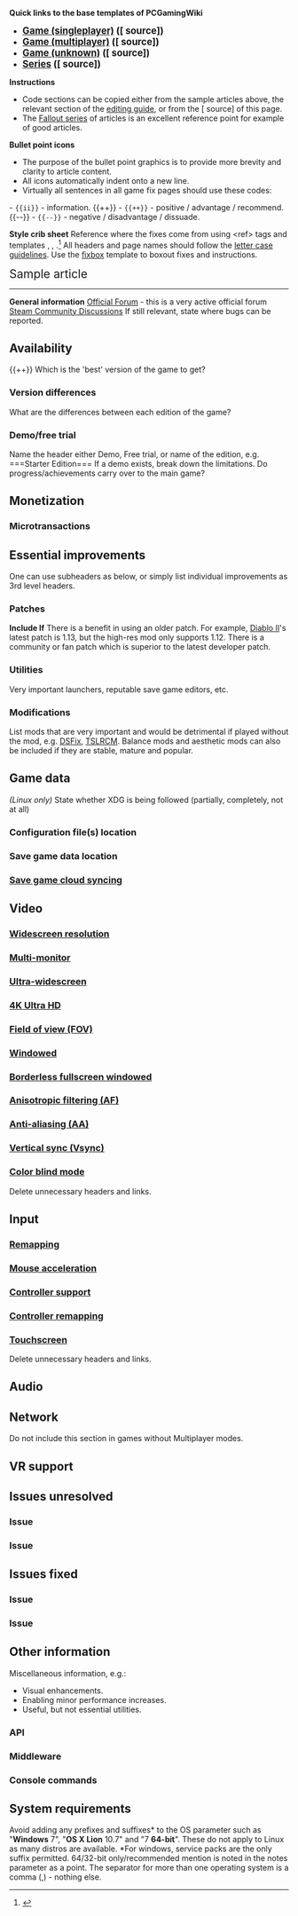 <!--
Remember to document any changes you make to the sample article here: http://community.pcgamingwiki.com/topic/104-sample-article-modifications/
This exists for a reason, please use it if you make changes worth noting.
-->
'''Quick links to the base templates of PCGamingWiki'''
* <big>'''<span class="plainlinks">[[PCGamingWiki:Sample article/Game (singleplayer)|Game (singleplayer)]] ([{{fullurl:PCGamingWiki:Sample_article/Game_(singleplayer)|action=edit}} source])</span>'''</big>
* <big>'''<span class="plainlinks">[[PCGamingWiki:Sample article/Game (multiplayer)|Game (multiplayer)]] ([{{fullurl:PCGamingWiki:Sample_article/Game_(multiplayer)|action=edit}} source])</span>'''</big>
* <big>'''<span class="plainlinks">[[PCGamingWiki:Sample article/Game (unknown)|Game (unknown)]] ([{{fullurl:PCGamingWiki:Sample_article/Game_(unknown)|action=edit}} source])</span>'''</big>
* <big>'''<span class="plainlinks">[[PCGamingWiki:Sample_article/Series|Series]] ([{{fullurl:PCGamingWiki:Sample_article/Series|action=edit}} source])</span>'''</big>

'''Instructions'''
* Code sections can be copied either from the sample articles above, the relevant section of the [[PCGamingWiki:Editing guide|editing guide]], or from the [{{fullurl:PCGamingWiki:Sample_article/Game|action=edit}} source] of this page.
* The [[Series:Fallout|Fallout series]] of articles is an excellent reference point for example of good articles.

'''Bullet point icons'''
* The purpose of the bullet point graphics is to provide more brevity and clarity to article content.
* All icons automatically indent onto a new line.
* Virtually all sentences in all game fix pages should use these codes:
{{ii}} - <code><nowiki>{{ii}}</nowiki></code> - information.
{{++}} - <code><nowiki>{{++}}</nowiki></code> - positive / advantage / recommend.
{{--}} - <code><nowiki>{{--}}</nowiki></code> - negative / disadvantage / dissuade.

'''Style crib sheet'''
{{ii}} Reference where the fixes come from using <nowiki><ref></nowiki> tags and templates {{T|refurl}}, {{T|refcheck}}, {{T|refsnip}}.<ref>{{Refurl|url=https://www.pcgamingwiki.com|title=PCGamingWiki|date=2012-12-21}}</ref>
{{ii}} All headers and page names should follow the [[PCGamingWiki:Editing guide/Article formatting#Letter case for headers and page names|letter case guidelines]].
{{ii}} Use the [[PCGamingWiki:Editing guide/Fixboxes and providing instructions|fixbox]] template to boxout fixes and instructions.


<span style="font-size:150%">Sample article</span>
----

{{Infobox game
|cover        = Game article layout.jpg <!-- Try to find the highest resolution of a PC game cover -->
|developers   =
{{Infobox game/row/developer|Developer}}
|publishers   =
{{Infobox game/row/publisher|Publisher}}
|engines      =
{{Infobox game/row/engine|Engine}}
|release dates=
{{Infobox game/row/date|Windows|Month dd, yyyy}} <!-- (Example: January 3, 2012) -->
{{Infobox game/row/date|OS X|Month dd, yyyy}}
{{Infobox game/row/date|Linux|Month dd, yyyy}}
|reception    =
{{Infobox game/row/reception|Metacritic|deus-ex-mankind-divided|83}} <!-- (Example: URL section and score - Deus Ex: Mankind Divded) -->
{{Infobox game/row/reception|Opencritic|1812/deus-ex-mankind-divided|81}}
{{Infobox game/row/reception|IGDB|deus-ex-mankind-divided|83}}
|taxonomy     =
{{Infobox game/row/taxonomy/monetization      | | ref= }}
{{Infobox game/row/taxonomy/microtransactions | | ref= }}
{{Infobox game/row/taxonomy/modes             | Singleplayer, Multiplayer }}
{{Infobox game/row/taxonomy/pacing            | Real-time }}
{{Infobox game/row/taxonomy/perspectives      | First-person }}
{{Infobox game/row/taxonomy/controls          | Direct control }}
{{Infobox game/row/taxonomy/genres            | Action, Shooter }}
{{Infobox game/row/taxonomy/sports            | }}
{{Infobox game/row/taxonomy/vehicles          | }}
{{Infobox game/row/taxonomy/art styles        | Stylized }}
{{Infobox game/row/taxonomy/themes            | Sci-fi }}
{{Infobox game/row/taxonomy/series            | PCGW Templates }}
|steam appid  = 277430
|steam appid side = 10
|gogcom id    = 1207658682
|gogcom id side =
|official site= https://example.com/
|hltb         =
|igdb         =
|strategywiki =
|mobygames    =
|wikipedia    = PCGamingWiki
|winehq       = 2
|license      =
}}

{{Introduction
|introduction      = Introduction paragraph - see [[PCGamingWiki:Editing_guide/Introduction|Introduction guidelines]]. '''''Gamename''''' is a taxonony/perspective/mode/genre etc. featuring key/unique gameplay features made by company published by company. Game is a sequel/prequel in the series or related series or is a spiritual successor. Game uses engine plus any noteworthy engine information compared to other entries in the series. Game is important/noteworthy for any other reason.

|release history   = Game was first released on platform on date. Pre-release information including early access, crowdfunding, closed beta, etc. Platform changes with platform (Steam, EGS, GOG etc.) including delays, technical issues. Launch was successful/had issues with player number milestones if noteworthy. History with a focus on technical issues: e.g. major bugs, inability to access the game, DRM, missing advertised features, features missing from console counterpart, missing endings, etc. and whether any of these problems were fixed.

|current state     = Current major issues that have not been resolved yet. Updates/support is the game regularly updated technically (patches etc.) or content (DLC, expansions, microtransactions or free content updates). Roadmap of future content or features. Multiplayer describe the scene, give an update on number of current players, is it possible for players find games? Modding are there official tools, how are mods distributed. Improvements mentions of essential mods or quality of life improvements, link to anchors further below. Major community additions ONLY INCLUDE if there are major communities outside of 'General information' links such as already linked Steam, GOG, fan forums, e.g. substantial modding communities, Discord communities, alternative servers, hacked multiplayer etc.
}}

'''General information'''
{{mm}} [http://forums.sleepingdogs.net/viewforum.php?f=2 Official Forum] - this is a very active official forum
{{GOG.com links|1207658924|the_witcher}}
{{mm}} [https://steamcommunity.com/app/00000/discussions/ Steam Community Discussions]
{{mm}} If still relevant, state where bugs can be reported.

==Availability==
{{Availability|
{{Availability/row| Retail | | activation | Example notes: [[SecuROM]] ∞ activations. |  | DOS, Mac OS }}
{{Availability/row| Amazon.com | B005HRZ29K | ubisoft connect | Example: Amazon. |  | Windows }}
{{Availability/row| Developer | http://www.soldak.com/Depths-of-Peril/Buy.html | DRM-free | Example: game released directly from website. | Steam | Windows, OS X, Linux }}
{{Availability/row| GOG.com | legend_of_grimrock | DRM-free | Example: GOG.com. |  | Windows, OS X, Linux }}
{{Availability/row| Origin | mass-effect-3 | Origin |  |  | Windows }}
{{Availability/row| Steam | 207170 | Steam | Example: Steam. |  | Windows, OS X, Linux }}
}}

{{++}} Which is the 'best' version of the game to get? <!-- This cannot be subjective, if you're going to state something factual back it up with relevant sources. -->

===Version differences===
{{ii}} What are the differences between each edition of the game?

===Demo/free trial===
{{ii}} Name the header either Demo, Free trial, or  name of the edition, e.g. <nowiki>===Starter Edition===</nowiki>
{{ii}} If a demo exists, break down the limitations.
{{ii}} Do progress/achievements carry over to the main game?

==Monetization==
{{Monetization
|ad-supported        = Ad-supported
|dlc                 = DLC
|expansion pack      = Expansion pack
|freeware            = Freeware
|free-to-play        = Free-to-play
|sponsored           = Sponsored
|subscription        = Subscription
}}

{{DLC|
{{DLC/row| Some DLC name | Example: Only available in Japan. | Windows}}
{{DLC/row| Some other DLC | | Windows, Linux}}
}}

===Microtransactions===
{{Microtransactions
|boost               = Boost
|cosmetic            = Cosmetic
|currency            = Currency
|finite spend        = Finite spend
|infinite spend      = Infinite spend
|free-to-grind       = Free-to-grind
|loot box            = Loot box
|none                = None
|player trading      = Player trading
|time-limited        = Time-limited
|unlock              = Unlock
}}

==Essential improvements==
{{ii}} One can use subheaders as below, or simply list individual improvements as 3rd level headers.

===Patches===
'''Include If'''
{{ii}} There is a benefit in using an older patch. For example, [[Diablo II]]'s latest patch is 1.13, but the high-res mod only supports 1.12.
{{ii}} There is a community or fan patch which is superior to the latest developer patch.
{{Fixbox|description=Patch install instructions|fix=
How to apply this complex patch installation.
}}

===Utilities===
{{ii}} Very important launchers, reputable save game editors, etc.

===Modifications===
{{ii}} List mods that are very important and would be detrimental if played without the mod, e.g. [[Dark_Souls:_Prepare_to_Die_Edition#DSfix_by_Durante|DSFix]], [[Star_Wars:_Knights_of_the_Old_Republic_II_–_The_Sith_Lords#The_Sith_Lords_Restored_Content_Mod_.28TSLRCM.29|TSLRCM]]. Balance mods and aesthetic mods can also be included if they are stable, mature and popular.

==Game data==
{{ii}} ''(Linux only)'' State whether XDG is being followed (partially, completely, not at all)
===Configuration file(s) location===
{{Game data|
{{Game data/config|Windows|{{p|appdata}}\Vessel\}}
{{Game data/config|OS X|~/Library/Application Support/Vessel/}}
{{Game data/config|Linux|~/.config/Vessel/}}
}}
{{XDG|true}}

===Save game data location===
{{Game data|
{{Game data/saves|Windows|{{p|appdata}}\.minecraft\saves}}
{{Game data/saves|OS X|~/Library/Application Support/minecraft/saves}}
{{Game data/saves|Linux|~/.minecraft/saves}}
}}

===[[Glossary:Save game cloud syncing|Save game cloud syncing]]===
{{Save game cloud syncing
|discord                   =
|discord notes             =
|epic games launcher       =
|epic games launcher notes =
|gog galaxy                = unknown
|gog galaxy notes          =
|origin                    = false
|origin notes              =
|steam cloud               = true
|steam cloud notes         = Syncs save games and settings.
|ubisoft connect           = unknown
|ubisoft connect notes     =
|xbox cloud                =
|xbox cloud notes          =
}}

==Video==
{{Video
|wsgf link                  = http://www.wsgf.org/dr/dmc-devil-may-cry/en
|widescreen wsgf award      = gold
|multimonitor wsgf award    = silver
|ultrawidescreen wsgf award = limited
|4k ultra hd wsgf award     = unsupported
|widescreen resolution      = true
|widescreen resolution notes= See [[#Widescreen resolution|Widescreen resolution]].
|multimonitor               = hackable
|multimonitor notes         = See [[#Multi-monitor|Multi-monitor]].
|ultrawidescreen            = false
|ultrawidescreen notes      = See [[#Ultra-widescreen|Ultra-widescreen]].
|4k ultra hd                = false
|4k ultra hd notes          = See [[#4K Ultra HD|4K Ultra HD]].
|fov                        = true
|fov notes                  = See [[#Field of view (FOV)|Field of view (FOV)]].
|windowed                   = true
|windowed notes             = See [[#Windowed|Windowed]].
|borderless windowed        = true
|borderless windowed notes  = See [[#Borderless fullscreen windowed|Borderless fullscreen windowed]].
|anisotropic                = true
|anisotropic notes          = See [[#Anisotropic filtering (AF)|Anisotropic filtering (AF)]].
|antialiasing               = true
|antialiasing notes         = See [[#Anti-aliasing (AA)|Anti-aliasing (AA)]].
|vsync                      = true
|vsync notes                = See [[#Vertical sync (Vsync)|Vertical sync (Vsync)]].
|60 fps                     = true
|60 fps notes               =
|120 fps                    = false
|120 fps notes              =
|hdr                        = false
|hdr notes                  =
|ray tracing                = limited
|ray tracing notes          = Only on Nvidia hardware.
|color blind                = true
|color blind notes          = See [[#Color blind mode|Color blind mode]].
}}

===[[Glossary:Widescreen resolution|Widescreen resolution]]===
===[[Glossary:Multi-monitor|Multi-monitor]]===
===[[Glossary:Ultra-widescreen|Ultra-widescreen]]===
===[[Glossary:4K Ultra HD|4K Ultra HD]]===
===[[Glossary:Field of view (FOV)|Field of view (FOV)]]===
===[[Glossary:Windowed|Windowed]]===
===[[Glossary:Borderless fullscreen windowed|Borderless fullscreen windowed]]===
===[[Glossary:Anisotropic filtering (AF)|Anisotropic filtering (AF)]]===
===[[Glossary:Anti-aliasing (AA)|Anti-aliasing (AA)]]===
===[[Glossary:Vertical sync (Vsync)|Vertical sync (Vsync)]]===
===[[Glossary:Color blind mode|Color blind mode]]===
{{ii}} Delete unnecessary headers and links.

==Input==
{{Input
|key remap                 = unknown
|key remap notes           = See [[#Remapping|Remapping]].
|acceleration option       = hackable
|acceleration option notes = See [[#Mouse acceleration|Mouse acceleration]].
|mouse sensitivity         = unknown
|mouse sensitivity notes   =
|mouse menu                = false
|mouse menu notes          =
|invert mouse y-axis       = true
|invert mouse y-axis notes =
|touchscreen               = true
|touchscreen notes         = See [[#Touchscreen|Touchscreen]].
|controller support        = true
|controller support notes  = See [[#Controller support|Controller support]].
|full controller           = false
|full controller notes     =
|controller remap          = false
|controller remap notes    = See [[#Controller remapping|Controller remapping]].
|controller sensitivity    = unknown
|controller sensitivity notes=
|invert controller y-axis  = true
|invert controller y-axis notes=
|xinput controllers        = true
|xinput controllers notes  =
|xbox prompts              = true
|xbox prompts notes        =
|impulse triggers          = false
|impulse triggers notes    = Xbox One only.
|dualshock 4               = true
|dualshock 4 notes         =
|dualshock prompts         = true
|dualshock prompts notes   =
|light bar support         = false
|light bar support notes   =
|dualshock 4 modes         = USB
|dualshock 4 modes notes   =
|tracked motion controllers= true
|tracked motion controllers notes =
|tracked motion prompts    = false
|tracked motion prompts notes =
|other controllers         = true
|other controllers notes   =
|other button prompts      = Generic, Nintendo
|other button prompts notes=
|controller hotplug        = false
|controller hotplug notes  =
|haptic feedback           = false
|haptic feedback notes     =
|simultaneous input        = true
|simultaneous input notes  =
|steam input api           = false
|steam input api notes     =
|steam hook input          = unknown
|steam hook input notes    =
|steam input presets       = true
|steam input presets notes =
|steam controller prompts  = unknown
|steam controller prompts notes =
|steam cursor detection    = unknown
|steam cursor detection notes =
}}

===[[Glossary:Remapping|Remapping]]===
===[[Glossary:Mouse acceleration|Mouse acceleration]]===
===[[Controller|Controller support]]===
===[[Glossary:Remapping|Controller remapping]]===
===[[Glossary:Touchscreen|Touchscreen]]===
{{ii}} Delete unnecessary headers and links.

==Audio==
{{Audio
|separate volume           = true
|separate volume notes     =
|surround sound            = false
|surround sound notes      =
|subtitles                 = true
|subtitles notes           =
|closed captions           = false
|closed captions notes     =
|mute on focus lost        = false
|mute on focus lost notes  =
|eax support               =
|eax support notes         =
|red book cd audio         = true
|red book cd audio notes   =
|general midi audio        = true
|general midi audio notes  = This game supports General MIDI for music.
}}

{{L10n|content=
{{L10n/switch
 |language  = English
 |interface = true
 |audio     = true
 |subtitles = n/a
 |notes     =
}}
{{L10n/switch
 |language  = French
 |interface = true
 |audio     = true
 |subtitles = n/a
 |notes     =
}}
{{L10n/switch
 |language  = German
 |interface = true
 |audio     = false
 |subtitles = n/a
 |notes     =
}}
{{L10n/switch
 |language  = Italian
 |interface = true
 |audio     = false
 |subtitles = n/a
 |notes     =
}}
{{L10n/switch
 |language  = Spanish
 |interface = true
 |audio     = false
 |subtitles = n/a
 |notes     = Download from [http://example.org here].
 |fan       = true
}}
}}

==Network==
{{ii}} Do not include this section in games without Multiplayer modes.

{{Network/Multiplayer
|local play           = true
|local play players   = 2
|local play modes     =
|local play notes     =
|lan play             = false
|lan play players     =
|lan play modes       =
|lan play notes       =
|online play          = true
|online play players  =
|online play modes    =
|online play notes    =
|asynchronous         = true
|asynchronous notes   =
}}

{{Network/Connections
|matchmaking        = false
|matchmaking notes  =
|p2p                = true
|p2p notes          =
|dedicated          = false
|dedicated notes    =
|self-hosting       = false
|self-hosting notes =
|direct ip          = false
|direct ip notes    =
}}

{{Network/Ports
|tcp  = 1, 2, 30
|udp  = 500-600, 3500
|upnp = unknown
}}

==VR support==
{{VR support
|native 3d                   = true
|native 3d notes             =
|nvidia 3d vision            = unknown
|nvidia 3d vision notes      =
|vorpx                       =
|vorpx modes                 =
|vorpx notes                 =
|vr only                     = true
|htc vive                    = false
|htc vive notes              =
|oculus rift                 = true
|oculus rift notes           =
|osvr                        = unknown
|osvr notes                  =
|windows mixed reality       = false
|windows mixed reality notes =
|keyboard-mouse              = unknown
|keyboard-mouse notes        =
|3rd space gaming vest       = true
|3rd space gaming vest notes =
|novint falcon               = false
|novint falcon notes         =
|trackir                     = true
|trackir notes               =
|tobii eye tracking          = true
|tobii eye tracking notes    =
|play area seated            = true
|play area seated notes      =
|play area standing          = hackable
|play area standing notes    = Use the [http://example.org Head Height] mod.
|play area room-scale        = true
|play area room-scale notes  =
}}

==Issues unresolved==
===Issue===
===Issue===

==Issues fixed==
===Issue===
{{Fixbox|description=Fixbox header here|fix=
How to apply this fix.
}}
===Issue===

==Other information==
Miscellaneous information, e.g.:
* Visual enhancements.
* Enabling minor performance increases.
* Useful, but not essential utilities.

===API===
{{API
|direct3d versions      = 9, 11
|direct3d notes         = Windows only.
|directdraw versions    =
|directdraw notes       =
|wing                   =
|wing notes             =
|opengl versions        = 3.3, 4
|opengl notes           = OS X and Linux only.
|glide versions         =
|glide notes            =
|software mode          =
|software mode notes    =
|mantle support         =
|mantle support notes   =
|metal support          = true
|metal support notes    =
|vulkan versions        = unknown
|vulkan notes           =
|dos modes              =
|dos modes notes        =
|shader model versions  =
|shader model notes     =
|windows 32-bit exe     = true
|windows 64-bit exe     = false
|windows arm app        = unknown
|windows exe notes      =
|mac os x powerpc app   =
|macos intel 32-bit app = true
|macos intel 64-bit app = false
|macos arm app          = true
|macos app notes        = ARM support was added in November 2020.
|linux powerpc app      =
|linux 32-bit executable= true
|linux 64-bit executable= true
|linux arm app          = unknown
|linux executable notes =
}}

===Middleware===
{{Middleware
|physics          = PhysX
|physics notes    = Lacks GPU acceleration on Linux.
|audio            = FMOD
|audio notes      =
|interface        = Scaleform
|interface notes  =
|input            =
|input notes      =
|cutscenes        = Bink
|cutscenes notes  =
|multiplayer      = Steamworks
|multiplayer notes=
|anticheat        =
|anticheat notes  =
}}

===Console commands===

==System requirements==
{{ii}} Avoid adding any prefixes and suffixes* to the OS parameter such as "'''Windows''' 7", "'''OS X Lion''' 10.7" and "7 '''64-bit'''". These do not apply to Linux as many distros are available. *For windows, service packs are the only suffix permitted.
{{ii}} 64/32-bit only/recommended mention is noted in the notes parameter as a point.
{{ii}} The separator for more than one operating system is a comma (,) - nothing else.
{{System requirements
|OSfamily = Windows

|minOS    = XP, Vista, 7
|minCPU   = Dual Core 2.0 GHz or Athlon 64 X2 Dual Core 5400+
|minRAM   = 2 GB
|minHD    = 8 GB
|minGPU   = Nvidia GeForce 8600 GTS
|minVRAM  = 512 MB

|recOS    = 7
|recCPU   = Quad core Intel or AMD Phenom 9850 Quad-Core
|recRAM   = 4 GB
|recHD    =
|recGPU   = Nvidia GeForce GTX 285
|notes    =
}}

{{System requirements
|OSfamily = OS X

|minOS    = 10.5.2
|minCPU   = Dual Core 2.0 GHz or Athlon 64 X2 Dual Core 5400+
|minRAM   = 2 GB
|minHD    = 8 GB
|minGPU   = Nvidia GeForce 8600 GTS
|minVRAM  = 512 MB

|recOS    = 10.6.4
|recCPU   = Quad core Intel or AMD Phenom 9850 Quad-Core
|recRAM   = 4 GB
|recHD    =
|recGPU   = Nvidia GeForce GTX 285
|notes    =
}}

{{System requirements
|OSfamily = Linux

|minOS    = Kernel 3.0
|minCPU   = Dual Core 2.0 GHz or Athlon 64 X2 Dual Core 5400+
|minRAM   = 2 GB
|minHD    = 8 GB
|minGPU   = Nvidia GeForce 8600 GTS
|minVRAM  = 512 MB

|recOS    = Kernel 3.2
|recCPU   = Quad core Intel or AMD Phenom 9850 Quad-Core
|recRAM   = 4 GB
|recHD    =
|recGPU   = Nvidia GeForce GTX 285
|notes    =
}}

{{References}}
